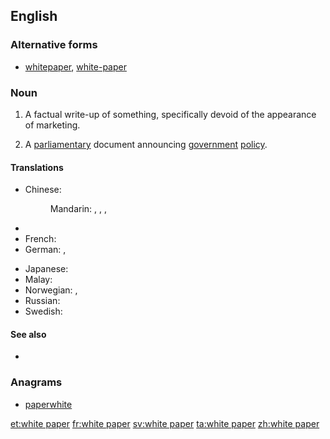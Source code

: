 ==English==

===Alternative forms===
* [[whitepaper]], [[white-paper]]

===Noun===
{{en-noun|sg=[[white]] [[paper]]}}

# {{management|marketing}} A factual write-up of something, specifically devoid of the  appearance of marketing.
# {{British|Ireland|politics}} A [[parliamentary]] document announcing [[government]] [[policy]].

====Translations====
{{trans-top}}
* Chinese:
*: Mandarin: {{t|cmn|白皮書|sc=Hani}}, {{t|cmn|白皮书|tr=báipíshū|sc=Hani}}, {{t|cmn|白紙|sc=Hani}}, {{t|cmn|白纸|tr=báizhǐ|sc=Hani}}
* {{trreq|Finnish}}
* French: {{t|fr|livre blanc|m}}
* German: {{t|de|Weißbuch|n}}, {{t|de|Whitepaper|m}}
{{trans-mid}}
* Japanese: {{t|ja|白書|tr=はくしょ, hakusho|sc=Jpan}}
* Malay: {{t-|ms|kertas putih}}
* Norwegian: {{t-|no|stortingsmelding|f}}, {{t-|nn|stortingsmelding|f}}
* Russian: {{t|ru|белая книга|f|tr=bélaja kníga|sc=Cyrl}}
* Swedish: {{t|sv|vitbok}}
{{trans-bottom}}

====See also====
* {{pedialite}}

===Anagrams===
* [[paperwhite#English|paperwhite]]

[[et:white paper]]
[[fr:white paper]]
[[sv:white paper]]
[[ta:white paper]]
[[zh:white paper]]